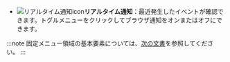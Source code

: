 -   ![リアルタイム通知icon](/img/ico-noti.svg)**リアルタイム通知**：最近発生したイベントが確認できます。トグルメニューをクリックしてブラウザ通知をオンまたはオフにできます。

:::note
固定メニュー領域の基本要素については、[次の文書](../navigation/main-ui-intro)を参照してください。
:::
